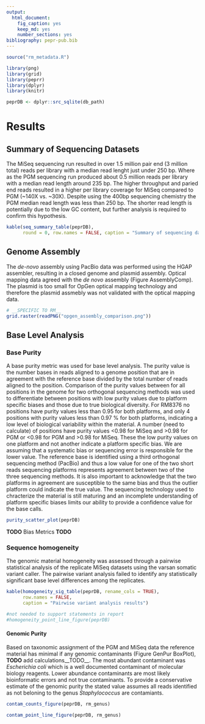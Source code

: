 ```yaml
---
output: 
  html_document: 
    fig_caption: yes
    keep_md: yes
    number_sections: yes
bibliography: pepr-pub.bib
---
```

```r
source("rm_metadata.R")
```

```r
library(png)
library(grid)
library(peprr)
library(dplyr)
library(knitr)
```

```r
peprDB <- dplyr::src_sqlite(db_path)
```

# Results
## Summary of Sequencing Datasets
The MiSeq sequencing run resulted in over 1.5 million pair end (3 million total) reads per library with a median read lenght just under 250 bp.  Where as the PGM sequencing run produced about 0.5 million reads per library with a median read length around 235 bp.  The higher throughput and paried end reads resulted in a higher per library coverage for MiSeq compared to PGM (~140X vs. ~30X).  Despite using the 400bp sequencing chemistry the PGM median read length was less than 250 bp.  The shorter read length is potentially due to the low GC content, but further analysis is required to confirm this hypothesis.

```r
kable(seq_summary_table(peprDB), 
      round = 0, row.names = FALSE, caption = "Summary of sequencing datasets")
```

## Genome Assembly
The _de-novo_ assembly using PacBio data was performed using the HGAP assembler, resulting in a closed genome and plasmid assembly. Optical mapping data agreed with the _de novo_ assembly (Figure AssemblyComp). The plasmid is too small for OpGen optical mapping technology and therefore the plasmid assmebly was not validated with the optical mapping data.  

```r
# __SPECIFIC TO RM__
grid.raster(readPNG("opgen_assembly_comparison.png"))
```

## Base Level Analysis
### Base Purity
A base purity metric was used for base level analysis.  The purity value is the number bases in reads aligned to a genome position that are in agreement with the reference base divided by the total number of reads aligned to the position.  Comparison of the purity values between for all positions in the genome for two orthogonal sequencing methods was used to differentiate between positions with low purity values due to platform specific biases and those due to true biological diversity.  For RM8376 no positions have purity values less than 0.95 for both platforms, and only 4 positions with purity values less than 0.97 \% for both platforms, indicating a low level of biological variability within the material.  A number (need to calculate) of positions have purity values <0.98 for MiSeq and >0.98 for PGM or <0.98 for PGM and >0.98 for MiSeq.  These the low purity values on one platform and not another indicate a platform specific bias.  We are assuming that a systematic bias or sequencing error is responsible for the lower value. The reference base is identified using a third orthogonal sequencing method (PacBio) and thus a low value for one of the two short reads sequencing platforms represents agreement between two of the three sequencing methods.  It is also important to acknowledge that the two platforms in agreement are susceptible to the same bias and thus the outlier platform could indicate the true value.  The sequencing technology used to chracterize the material is still maturing and an incomplete understanding of platform specific biases limits our ability to provide a confidence value for the base calls.

```r
purity_scatter_plot(peprDB)
```

__TODO__ Bias Metrics __TODO__

### Sequence homogeneity
The genomic material homogeneity was assessed through a pairwise statistical analysis of the replicate MiSeq datasets using the varsan somatic variant caller.  The pairwise variant analysis failed to identify any statistically significant base level differences among the replicates.

```r
kable(homogeneity_sig_table(peprDB, rename_cols = TRUE), 
      row.names = FALSE,
      caption = "Pairwise variant analysis results")
```

```r
#not needed to support statements in report
#homogeneity_point_line_figure(peprDB)
```

#### Genomic Purity
Based on taxonomic assignment of the PGM and MiSeq data the reference material has minimal if any genomic contaminants (Figure GenPur BoxPlot), __TODO__ add calculations__TODO__.  The most abundant contaminant was _Escherichia coli_ which is a well documented contaminant of molecular biology reagents. Lower abundance contaminants are most likely bioinformatic errors and not true contaminants. To provide a conservative estimate of the genomic purity the stated value assumes all reads identified as not beloning to the genus _Staphylococcus_ are contamiants.

```r
contam_counts_figure(peprDB, rm_genus)
```

```r
contam_point_line_figure(peprDB, rm_genus)
```